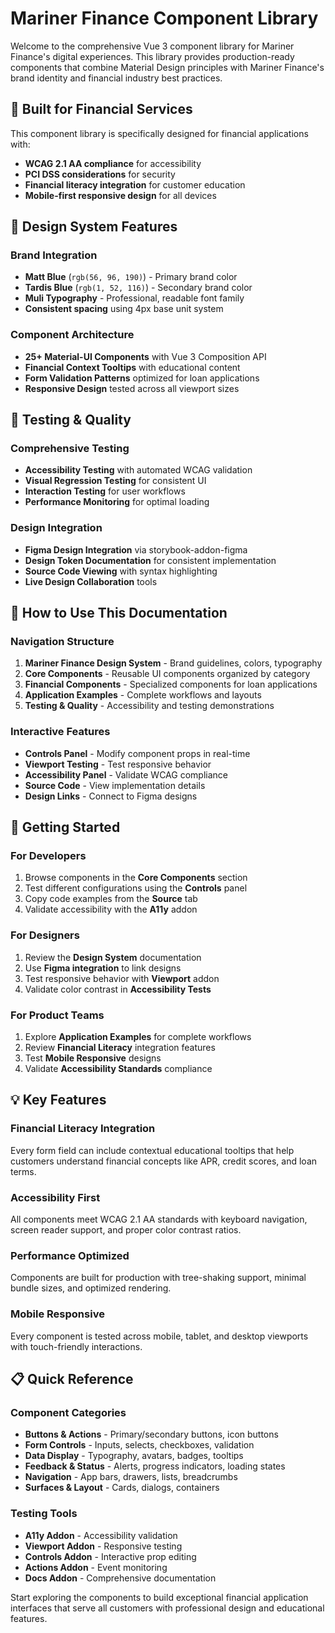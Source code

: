 
<Meta title="Welcome" />

# Mariner Finance Component Library

Welcome to the comprehensive Vue 3 component library for Mariner Finance's digital experiences. This library provides production-ready components that combine Material Design principles with Mariner Finance's brand identity and financial industry best practices.

## 🏦 Built for Financial Services

This component library is specifically designed for financial applications with:
- **WCAG 2.1 AA compliance** for accessibility
- **PCI DSS considerations** for security
- **Financial literacy integration** for customer education
- **Mobile-first responsive design** for all devices

## 🎨 Design System Features

### Brand Integration
- **Matt Blue** (`rgb(56, 96, 190)`) - Primary brand color
- **Tardis Blue** (`rgb(1, 52, 116)`) - Secondary brand color
- **Muli Typography** - Professional, readable font family
- **Consistent spacing** using 4px base unit system

### Component Architecture
- **25+ Material-UI Components** with Vue 3 Composition API
- **Financial Context Tooltips** with educational content
- **Form Validation Patterns** optimized for loan applications
- **Responsive Design** tested across all viewport sizes

## 🧪 Testing & Quality

### Comprehensive Testing
- **Accessibility Testing** with automated WCAG validation
- **Visual Regression Testing** for consistent UI
- **Interaction Testing** for user workflows
- **Performance Monitoring** for optimal loading

### Design Integration
- **Figma Design Integration** via storybook-addon-figma
- **Design Token Documentation** for consistent implementation
- **Source Code Viewing** with syntax highlighting
- **Live Design Collaboration** tools

## 📖 How to Use This Documentation

### Navigation Structure
1. **Mariner Finance Design System** - Brand guidelines, colors, typography
2. **Core Components** - Reusable UI components organized by category
3. **Financial Components** - Specialized components for loan applications
4. **Application Examples** - Complete workflows and layouts
5. **Testing & Quality** - Accessibility and testing demonstrations

### Interactive Features
- **Controls Panel** - Modify component props in real-time
- **Viewport Testing** - Test responsive behavior
- **Accessibility Panel** - Validate WCAG compliance
- **Source Code** - View implementation details
- **Design Links** - Connect to Figma designs

## 🚀 Getting Started

### For Developers
1. Browse components in the **Core Components** section
2. Test different configurations using the **Controls** panel
3. Copy code examples from the **Source** tab
4. Validate accessibility with the **A11y** addon

### For Designers
1. Review the **Design System** documentation
2. Use **Figma integration** to link designs
3. Test responsive behavior with **Viewport** addon
4. Validate color contrast in **Accessibility Tests**

### For Product Teams
1. Explore **Application Examples** for complete workflows
2. Review **Financial Literacy** integration features
3. Test **Mobile Responsive** designs
4. Validate **Accessibility Standards** compliance

## 💡 Key Features

### Financial Literacy Integration
Every form field can include contextual educational tooltips that help customers understand financial concepts like APR, credit scores, and loan terms.

### Accessibility First
All components meet WCAG 2.1 AA standards with keyboard navigation, screen reader support, and proper color contrast ratios.

### Performance Optimized
Components are built for production with tree-shaking support, minimal bundle sizes, and optimized rendering.

### Mobile Responsive
Every component is tested across mobile, tablet, and desktop viewports with touch-friendly interactions.

## 📋 Quick Reference

### Component Categories
- **Buttons & Actions** - Primary/secondary buttons, icon buttons
- **Form Controls** - Inputs, selects, checkboxes, validation
- **Data Display** - Typography, avatars, badges, tooltips
- **Feedback & Status** - Alerts, progress indicators, loading states
- **Navigation** - App bars, drawers, lists, breadcrumbs
- **Surfaces & Layout** - Cards, dialogs, containers

### Testing Tools
- **A11y Addon** - Accessibility validation
- **Viewport Addon** - Responsive testing
- **Controls Addon** - Interactive prop editing
- **Actions Addon** - Event monitoring
- **Docs Addon** - Comprehensive documentation

Start exploring the components to build exceptional financial application interfaces that serve all customers with professional design and educational features.